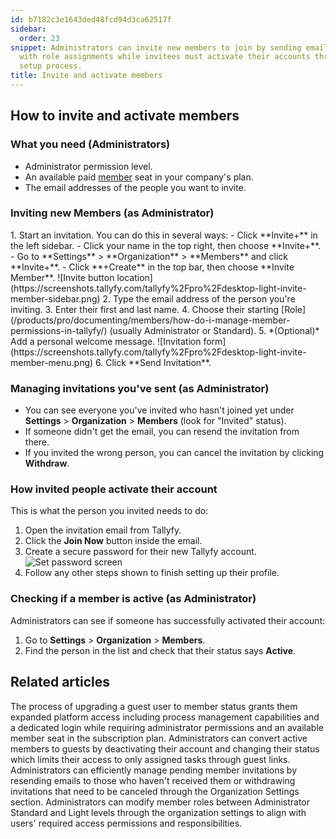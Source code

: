```yaml
---
id: b7182c3e1643ded48fcd94d3ca62517f
sidebar:
  order: 23
snippet: Administrators can invite new members to join by sending email invitations
  with role assignments while invitees must activate their accounts through a secure
  setup process.
title: Invite and activate members
---
```



## How to invite and activate members

### What you need (Administrators)
- Administrator permission level.
- An available paid [member](/products/pro/documenting/members/) seat in your company's plan.
- The email addresses of the people you want to invite.

### Inviting new Members (as Administrator)

<Steps>
1. Start an invitation. You can do this in several ways:
    - Click **Invite+** in the left sidebar.
    - Click your name in the top right, then choose **Invite+**.
    - Go to **Settings** > **Organization** > **Members** and click **Invite+**.
    - Click **+Create** in the top bar, then choose **Invite Member**.
   ![Invite button location](https://screenshots.tallyfy.com/tallyfy%2Fpro%2Fdesktop-light-invite-member-sidebar.png)
2. Type the email address of the person you're inviting.
3. Enter their first and last name.
4. Choose their starting [Role](/products/pro/documenting/members/how-do-i-manage-member-permissions-in-tallyfy/) (usually Administrator or Standard).
5. *(Optional)* Add a personal welcome message.
   ![Invitation form](https://screenshots.tallyfy.com/tallyfy%2Fpro%2Fdesktop-light-invite-member-menu.png)
6. Click **Send Invitation**.
</Steps>

### Managing invitations you've sent (as Administrator)
- You can see everyone you've invited who hasn't joined yet under **Settings** > **Organization** > **Members** (look for "Invited" status).
- If someone didn't get the email, you can resend the invitation from there.
- If you invited the wrong person, you can cancel the invitation by clicking **Withdraw**.

### How invited people activate their account

This is what the person you invited needs to do:
<Steps>
1. Open the invitation email from Tallyfy.
2. Click the **Join Now** button inside the email.
3. Create a secure password for their new Tallyfy account.
   ![Set password screen](https://screenshots.tallyfy.com/file-IH8Zof4MfQ.png)
4. Follow any other steps shown to finish setting up their profile.
</Steps>

### Checking if a member is active (as Administrator)
Administrators can see if someone has successfully activated their account:
<Steps>
1. Go to **Settings** > **Organization** > **Members**.
2. Find the person in the list and check that their status says **Active**.
</Steps>


## Related articles
<CardGrid>
<LinkTitleCard header="<b>Guests > Convert a guest into a member</b>" href="/products/pro/documenting/guests/convert_guest_into_member/" > The process of upgrading a guest user to member status grants them expanded platform access including process management capabilities and a dedicated login while requiring administrator permissions and an available member seat in the subscription plan. </LinkTitleCard>
<LinkTitleCard header="<b>Members > Convert a member to a guest</b>" href="/products/pro/documenting/members/convert-member-to-guest/" > Administrators can convert active members to guests by deactivating their account and changing their status which limits their access to only assigned tasks through guest links. </LinkTitleCard>
<LinkTitleCard header="<b>Members > Resending or withdrawing invites</b>" href="/products/pro/documenting/members/how-to-resend-or-withdraw-invites-in-tallyfy/" > Administrators can efficiently manage pending member invitations by resending emails to those who haven't received them or withdrawing invitations that need to be canceled through the Organization Settings section. </LinkTitleCard>
<LinkTitleCard header="<b>Members > Change the role of a member</b>" href="/products/pro/documenting/members/how-can-i-change-a-members-role-in-tallyfy/" > Administrators can modify member roles between Administrator Standard and Light levels through the organization settings to align with users' required access permissions and responsibilities. </LinkTitleCard>
</CardGrid>